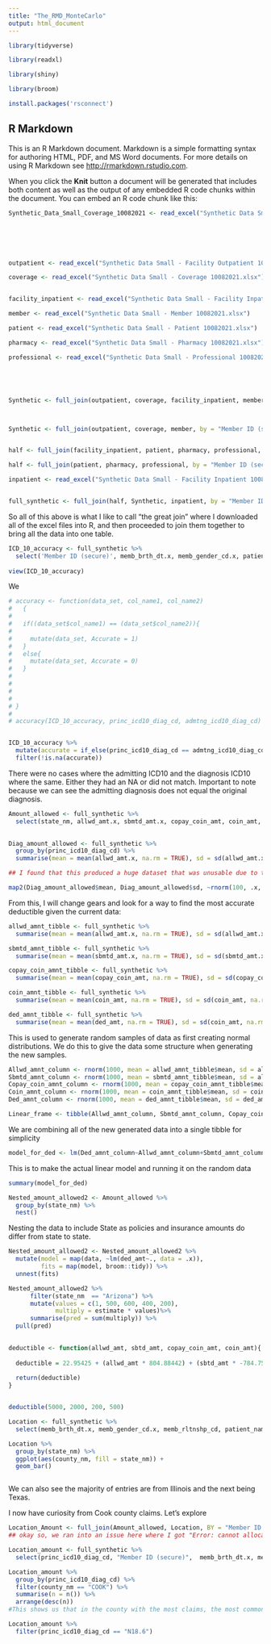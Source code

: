 ```yaml
---
title: "The_RMD_MonteCarlo"
output: html_document
---
```


```r
library(tidyverse)

library(readxl)

library(shiny)

library(broom)

install.packages('rsconnect')
```

## R Markdown

This is an R Markdown document. Markdown is a simple formatting syntax for authoring HTML, PDF, and MS Word documents. For more details on using R Markdown see <http://rmarkdown.rstudio.com>.

When you click the **Knit** button a document will be generated that includes both content as well as the output of any embedded R code chunks within the document. You can embed an R code chunk like this:

```r
Synthetic_Data_Small_Coverage_10082021 <- read_excel("Synthetic Data Small - Coverage 10082021.xlsx")






outpatient <- read_excel("Synthetic Data Small - Facility Outpatient 10082021.xlsx")

coverage <- read_excel("Synthetic Data Small - Coverage 10082021.xlsx")


facility_inpatient <- read_excel("Synthetic Data Small - Facility Inpatient 10082021.xlsx")

member <- read_excel("Synthetic Data Small - Member 10082021.xlsx")

patient <- read_excel("Synthetic Data Small - Patient 10082021.xlsx")

pharmacy <- read_excel("Synthetic Data Small - Pharmacy 10082021.xlsx")

professional <- read_excel("Synthetic Data Small - Professional 10082021.xlsx")





Synthetic <- full_join(outpatient, coverage, facility_inpatient, member, by = "Member ID (secure)", suffix = c(".x", ".y"))



Synthetic <- full_join(outpatient, coverage, member, by = "Member ID (secure)")


half <- full_join(facility_inpatient, patient, pharmacy, professional, by = "Member ID (secure)", suffix = c(".x", ".y"))

half <- full_join(patient, pharmacy, professional, by = "Member ID (secure)")

inpatient <- read_excel("Synthetic Data Small - Facility Inpatient 10082021.xlsx")


full_synthetic <- full_join(half, Synthetic, inpatient, by = "Member ID (secure)", suffix = c(".x", ".y"))


```

So all of this above is what I like to call "the great join" where I downloaded all of the excel files into R, and then proceeded to join them together to bring all the data into one table.




```r

ICD_10_accuracy <- full_synthetic %>%
  select('Member ID (secure)', memb_brth_dt.x, memb_gender_cd.x, patient_name, state_nm, allwd_amt.x, princ_icd10_diag_cd, admtng_icd10_diag_cd)
  
view(ICD_10_accuracy)

```

We 
```r

# accuracy <- function(data_set, col_name1, col_name2)
#   {
#   
#   if((data_set$col_name1) == (data_set$col_name2)){
#     
#     mutate(data_set, Accurate = 1)
#   }
#   else{
#     mutate(data_set, Accurate = 0)
#   }
#   
#     
#   
#   
# }
# 
# accuracy(ICD_10_accuracy, princ_icd10_diag_cd, admtng_icd10_diag_cd)


ICD_10_accuracy %>%
  mutate(accurate = if_else(princ_icd10_diag_cd == admtng_icd10_diag_cd, 1, 0)) %>%
  filter(!is.na(accurate))


```

There were no cases where the admitting ICD10 and the diagnosis ICD10 where the same.  Either they had an NA or did not match.  Important to note because we can see the admitting diagnosis does not equal the original diagnosis.



```r

Amount_allowed <- full_synthetic %>%
  select(state_nm, allwd_amt.x, sbmtd_amt.x, copay_coin_amt, coin_amt, ded_amt)
  

Diag_amount_allowed <- full_synthetic %>%
  group_by(princ_icd10_diag_cd) %>%
  summarise(mean = mean(allwd_amt.x, na.rm = TRUE), sd = sd(allwd_amt.x, na.rm = TRUE), n = n())

```




```r


## I found that this produced a huge dataset that was unusable due to too many NA's.  Many entries in the diagnosis had nothing but NA's, we couldn't get an accurate picture of it with so many entries with NA's.  That, and some entries had only one value to return.

map2(Diag_amount_allowed$mean, Diag_amount_allowed$sd, ~rnorm(100, .x, .y))
```

From this, I will change gears and look for a way to find the most accurate deductible given the current data:

```r
allwd_amnt_tibble <- full_synthetic %>%
  summarise(mean = mean(allwd_amt.x, na.rm = TRUE), sd = sd(allwd_amt.x, na.rm = TRUE))

sbmtd_amnt_tibble <- full_synthetic %>%
  summarise(mean = mean(sbmtd_amt.x, na.rm = TRUE), sd = sd(sbmtd_amt.x, na.rm = TRUE))

copay_coin_amnt_tibble <- full_synthetic %>%
  summarise(mean = mean(copay_coin_amt, na.rm = TRUE), sd = sd(copay_coin_amt, na.rm = TRUE))

coin_amnt_tibble <- full_synthetic %>%
  summarise(mean = mean(coin_amt, na.rm = TRUE), sd = sd(coin_amt, na.rm = TRUE))

ded_amnt_tibble <- full_synthetic %>%
  summarise(mean = mean(ded_amt, na.rm = TRUE), sd = sd(coin_amt, na.rm = TRUE))


```

This is used to generate random samples of data as first creating normal distributions.  We do this to give the data some structure when generating the new samples.

```r

Allwd_amnt_column <- rnorm(1000, mean = allwd_amnt_tibble$mean, sd = allwd_amnt_tibble$sd)
Sbmtd_amnt_column <- rnorm(1000, mean = sbmtd_amnt_tibble$mean, sd = allwd_amnt_tibble$sd)
Copay_coin_amnt_column <- rnorm(1000, mean = copay_coin_amnt_tibble$mean, sd = copay_coin_amnt_tibble$sd)
Coin_amnt_column <- rnorm(1000, mean = coin_amnt_tibble$mean, sd = coin_amnt_tibble$sd)
Ded_amnt_column <- rnorm(1000, mean = ded_amnt_tibble$mean, sd = ded_amnt_tibble$sd)

Linear_frame <- tibble(Allwd_amnt_column, Sbmtd_amnt_column, Copay_coin_amnt_column, Coin_amnt_column, Ded_amnt_column)

```

We are combining all of the new generated data into a single tibble for simplicity 

```r

model_for_ded <- lm(Ded_amnt_column~Allwd_amnt_column+Sbmtd_amnt_column+Copay_coin_amnt_column+Coin_amnt_column, Linear_frame)

```

This is to make the actual linear model and running it on the random data

```r

summary(model_for_ded)

```

```r


Nested_amount_allowed2 <- Amount_allowed %>%
  group_by(state_nm) %>%
  nest()

```
Nesting the data to include State as policies and insurance amounts do differ from state to state.
```r

Nested_amount_allowed2 <- Nested_amount_allowed2 %>%
  mutate(model = map(data, ~lm(ded_amt~., data = .x)),
         fits = map(model, broom::tidy)) %>%
  unnest(fits)

```






```r
Nested_amount_allowed2 %>%
      filter(state_nm  == "Arizona") %>%
      mutate(values = c(1, 500, 600, 400, 200), 
             multiply = estimate * values)%>%
      summarise(pred = sum(multiply)) %>%
  pull(pred)
  
```



```r

deductible <- function(allwd_amt, sbtd_amt, copay_coin_amt, coin_amt){
  
  deductible = 22.95425 + (allwd_amt * 804.88442) + (sbtd_amt * -784.75091) + (copay_coin_amt * -0.02612) + (coin_amt * 0.72997)
  
  return(deductible)
}



```

```r



deductible(5000, 2000, 200, 500)


```

```r

Location <- full_synthetic %>%
  select(memb_brth_dt.x, memb_gender_cd.x, memb_rltnshp_cd, patient_name, state_nm, county_nm, country, address, mbrs_crnt_prim_zip_cd, "Member ID (secure)")

```


```r

Location %>%
  group_by(state_nm) %>%
  ggplot(aes(county_nm, fill = state_nm)) +
  geom_bar()



```
We can also see the majority of entries are from Illinois and the next being Texas.


I now have curiosity from Cook county claims.  Let's explore

```r

Location_Amount <- full_join(Amount_allowed, Location, BY = "Member ID (secure)")
## okay so, we ran into an issue here where I got "Error: cannot allocate vector of size 6.3 Gb" So we are gonna do a different approach...

```

```r
Location_amount <- full_synthetic %>%
  select(princ_icd10_diag_cd, "Member ID (secure)",  memb_brth_dt.x, memb_gender_cd.x, patient_name, state_nm, allwd_amt.x, sbmtd_amt.x, copay_coin_amt, coin_amt, ded_amt, state_nm, county_nm, country, address, mbrs_crnt_prim_zip_cd)
```

```r

Location_amount %>%
  group_by(princ_icd10_diag_cd) %>%
  filter(county_nm == "COOK") %>%
  summarise(n = n()) %>%
  arrange(desc(n))
#This shows us that in the county with the most claims, the most common diagnosis was N18.6.  This code is for end-stage renal disease.

```
```r

Location_amount %>%
  filter(princ_icd10_diag_cd == "N18.6")


```





